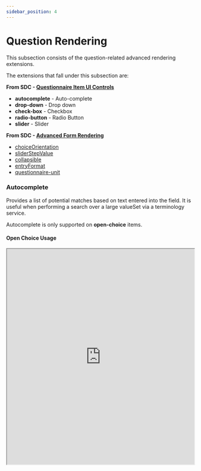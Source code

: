 ```yaml
---
sidebar_position: 4
---
```



# Question Rendering

This subsection consists of the question-related advanced rendering extensions.

The extensions that fall under this subsection are:

**From SDC - [Questionnaire Item UI Controls](https://hl7.org/fhir/extensions/CodeSystem-questionnaire-item-control.html)**

- **autocomplete** - Auto-complete
- **drop-down** - Drop down
- **check-box** - Checkbox
- **radio-button** - Radio Button
- **slider** - Slider

**From SDC - [Advanced Form Rendering](http://hl7.org/fhir/uv/sdc/rendering.html)**

- [choiceOrientation](http://hl7.org/fhir/uv/sdc/rendering.html#choiceOrientation)
- [sliderStepValue](http://hl7.org/fhir/uv/sdc/rendering.html#sliderStepValue)
- [collapsible](http://hl7.org/fhir/uv/sdc/rendering.html#collapsible)
- [entryFormat](http://hl7.org/fhir/uv/sdc/rendering.html#entryFormat)
- [questionnaire-unit](https://hl7.org/fhir/extensions/StructureDefinition-questionnaire-unit.html)

### Autocomplete

Provides a list of potential matches based on text entered into the field. It is useful when performing a search over a large valueSet via a terminology service.

Autocomplete is only supported on **open-choice** items.

#### Open Choice Usage

<IframeContainer storyUrl="https://smartforms.csiro.au/storybook/index.html?path=/story/component-sdc-8-1-2-advanced-control-appearance-item-control-question--autocomplete-open-choice">
  <iframe
    src="https://smartforms.csiro.au/storybook/iframe.html?args=&id=component-sdc-8-1-2-advanced-control-appearance-item-control-question--autocomplete-open-choice"
    width="100%"
    height="580"
  />
</IframeContainer>

### Drop down

Provides a list of options to choose from drop-down list. It is useful for small-to-medium sized lists of options that can reasonably be scanned and selected.

Drop down is only supported on **choice** items.

#### Choice AnswerOption Usage

<IframeContainer storyUrl="https://smartforms.csiro.au/storybook/index.html?path=/story/component-sdc-8-1-2-advanced-control-appearance-item-control-question--drop-down-choice-answer-option">
  <iframe
    src="https://smartforms.csiro.au/storybook/iframe.html?args=&id=component-sdc-8-1-2-advanced-control-appearance-item-control-question--drop-down-choice-answer-option"
    width="100%"
    height="310"
  />
</IframeContainer>

#### Choice AnswerValueSet Usage

<IframeContainer storyUrl="https://smartforms.csiro.au/storybook/index.html?path=/story/component-sdc-8-1-2-advanced-control-appearance-item-control-question--drop-down-choice-answer-value-set">
  <iframe
    src="https://smartforms.csiro.au/storybook/iframe.html?args=&id=component-sdc-8-1-2-advanced-control-appearance-item-control-question--drop-down-choice-answer-value-set"
    width="100%"
    height="260"
  />
</IframeContainer>

### Checkbox

Provides a list of options with a box beside each option. It is useful for questions where more than one option can be selected.

Checkbox is only supported on **choice** and **open-choice** items. It is commonly used with [choiceOrientation](http://hl7.org/fhir/StructureDefinition/choiceOrientation) extension.

#### Choice AnswerOption Usage

<IframeContainer storyUrl="https://smartforms.csiro.au/storybook/index.html?path=/story/component-sdc-8-1-2-advanced-control-appearance-item-control-question--checkbox-choice-answer-option">
  <iframe
    src="https://smartforms.csiro.au/storybook/iframe.html?args=&id=component-sdc-8-1-2-advanced-control-appearance-item-control-question--checkbox-choice-answer-option"
    width="100%"
    height="550"
  />
</IframeContainer>

#### Open-choice AnswerOption Usage

<IframeContainer storyUrl="https://smartforms.csiro.au/storybook/index.html?path=/story/component-sdc-8-1-2-advanced-control-appearance-item-control-question--checkbox-open-choice-answer-option">
  <iframe
    src="https://smartforms.csiro.au/storybook/iframe.html?args=&id=component-sdc-8-1-2-advanced-control-appearance-item-control-question--checkbox-open-choice-answer-option"
    width="100%"
    height="890"
  />
</IframeContainer>

#### Choice AnswerValueSet Usage

<IframeContainer storyUrl="https://smartforms.csiro.au/storybook/index.html?path=/story/component-sdc-8-1-2-advanced-control-appearance-item-control-question--checkbox-choice-answer-value-set">
  <iframe
    src="https://smartforms.csiro.au/storybook/iframe.html?args=&id=component-sdc-8-1-2-advanced-control-appearance-item-control-question--checkbox-choice-answer-value-set"
    width="100%"
    height="340"
  />
</IframeContainer>

#### Open-choice AnswerValueSet Usage

<IframeContainer storyUrl="https://smartforms.csiro.au/storybook/index.html?path=/story/component-sdc-8-1-2-advanced-control-appearance-item-control-question--checkbox-open-choice-answer-value-set">
  <iframe
    src="https://smartforms.csiro.au/storybook/iframe.html?args=&id=component-sdc-8-1-2-advanced-control-appearance-item-control-question--checkbox-open-choice-answer-value-set"
    width="100%"
    height="830"
  />
</IframeContainer>

### Radio Button

Provides a list of options with a radio button beside each option. It is useful for questions where only one option can be selected.

Radio button is only supported on **choice** and **open-choice** items. It is commonly used with [choiceOrientation](http://hl7.org/fhir/StructureDefinition/choiceOrientation) extension.

#### Choice AnswerOption usage

<IframeContainer storyUrl="https://smartforms.csiro.au/storybook/index.html?path=/story/component-sdc-8-1-2-advanced-control-appearance-item-control-question--radio-choice-answer-option">
  <iframe
    src="https://smartforms.csiro.au/storybook/iframe.html?args=&id=component-sdc-8-1-2-advanced-control-appearance-item-control-question--radio-choice-answer-option"
    width="100%"
    height="180"
  />
</IframeContainer>

#### Open-Choice AnswerOption usage

<IframeContainer storyUrl="https://smartforms.csiro.au/storybook/index.html?path=/story/component-sdc-8-1-2-advanced-control-appearance-item-control-question--radio-open-choice-answer-option">
  <iframe
    src="https://smartforms.csiro.au/storybook/iframe.html?args=&id=component-sdc-8-1-2-advanced-control-appearance-item-control-question--radio-open-choice-answer-option"
    width="100%"
    height="220"
  />
</IframeContainer>

#### Choice AnswerValueSet usage

<IframeContainer storyUrl="https://smartforms.csiro.au/storybook/index.html?path=/story/component-sdc-8-1-2-advanced-control-appearance-item-control-question--radio-choice-answer-value-set">
  <iframe
    src="https://smartforms.csiro.au/storybook/iframe.html?args=&id=component-sdc-8-1-2-advanced-control-appearance-item-control-question--radio-choice-answer-value-set"
    width="100%"
    height="150"
  />
</IframeContainer>

#### Open-Choice AnswerValueSet usage

<IframeContainer storyUrl="https://smartforms.csiro.au/storybook/index.html?path=/story/component-sdc-8-1-2-advanced-control-appearance-item-control-question--radio-open-choice-answer-value-set">
  <iframe
    src="https://smartforms.csiro.au/storybook/iframe.html?args=&id=component-sdc-8-1-2-advanced-control-appearance-item-control-question--radio-open-choice-answer-value-set"
    width="100%"
    height="180"
  />
</IframeContainer>

### Slider

Provides a horizontal axis between the high and low values which can be visually manipulated to select values. It is useful for limiting the number of selectable values within a certain range.

Slider is only supported on **integer** items. It is commonly used with [minValue](http://hl7.org/fhir/StructureDefinition/minValue), [maxValue](http://hl7.org/fhir/StructureDefinition/minValue) and [sliderStepValue](http://hl7.org/fhir/StructureDefinition/questionnaire-sliderStepValue) extensions.

#### Basic Usage

<IframeContainer storyUrl="https://smartforms.csiro.au/storybook/index.html?path=/story/component-sdc-8-1-2-advanced-control-appearance-item-control-question--slider-integer">
  <iframe
    src="https://smartforms.csiro.au/storybook/iframe.html?args=&id=component-sdc-8-1-2-advanced-control-appearance-item-control-question--slider-integer"
    width="100%"
    height="110"
  />
</IframeContainer>

### ChoiceOrientation

Forces the rendering of choices in a vertical or horizontal orientation.

ChoiceOrientation is only supported on [itemControl](https://hl7.org/fhir/extensions/CodeSystem-questionnaire-item-control.html) "radio-button" and "check-box" extensions.

#### Basic Usage

<IframeContainer storyUrl="https://smartforms.csiro.au/storybook/index.html?path=/story/component-sdc-8-1-2-advanced-control-appearance--choice-orientation">
  <iframe
    src="https://smartforms.csiro.au/storybook/iframe.html?args=&id=component-sdc-8-1-2-advanced-control-appearance--choice-orientation"
    width="100%"
    height="240"
  />
</IframeContainer>

### SliderStepValue

[//]: # 'FIXME reference in value constriants minValue maxValue'

Indicates the increment with which a [slider](#slider) will move between the minValue and the maxValue.

SliderStepValue is only supported on the [itemControl](https://hl7.org/fhir/extensions/CodeSystem-questionnaire-item-control.html) "slider" extension.

#### Basic Usage

<IframeContainer storyUrl="https://smartforms.csiro.au/storybook/index.html?path=/story/component-sdc-8-1-2-advanced-control-appearance--slider-step-value">
  <iframe
    src="https://smartforms.csiro.au/storybook/iframe.html?args=&id=component-sdc-8-1-2-advanced-control-appearance--slider-step-value"
    width="100%"
    height="110"
  />
</IframeContainer>

### Collapsible

Allows the child items of a group to be displayed in a collapsible form where items can be shown and hidden from the view. It is useful for particularly long questionnaires.

Collapsible is only supported on **group** items.

#### Non-Group - Default Open Usage

<IframeContainer storyUrl="https://smartforms.csiro.au/storybook/?path=/story/component-sdc-8-1-2-advanced-control-appearance--collapsible-single-default-open">
  <iframe
    src="https://smartforms.csiro.au/storybook/iframe.html?args=&id=component-sdc-8-1-2-advanced-control-appearance--collapsible-single-default-open"
    width="100%"
    height="230"
  />
</IframeContainer>

#### Non-Group - Default Closed Usage

<IframeContainer storyUrl="https://smartforms.csiro.au/storybook/?path=/story/component-sdc-8-1-2-advanced-control-appearance--collapsible-single-default-closed">
  <iframe
    src="https://smartforms.csiro.au/storybook/iframe.html?args=&id=component-sdc-8-1-2-advanced-control-appearance--collapsible-single-default-closed"
    width="100%"
    height="230"
  />
</IframeContainer>

#### Group - Default Open Usage

<IframeContainer storyUrl="https://smartforms.csiro.au/storybook/?path=/story/component-sdc-8-1-2-advanced-control-appearance--collapsible-group-default-open">
  <iframe
    src="https://smartforms.csiro.au/storybook/iframe.html?args=&id=component-sdc-8-1-2-advanced-control-appearance--collapsible-group-default-open"
    width="100%"
    height="260"
  />
</IframeContainer>

#### Group - Default Closed Usage

<IframeContainer storyUrl="https://smartforms.csiro.au/storybook/?path=/story/component-sdc-8-1-2-advanced-control-appearance--collapsible-group-default-closed">
  <iframe
    src="https://smartforms.csiro.au/storybook/iframe.html?args=&id=component-sdc-8-1-2-advanced-control-appearance--collapsible-group-default-closed"
    width="100%"
    height="260"
  />
</IframeContainer>

#### Group - Nested Usage

<IframeContainer storyUrl="https://smartforms.csiro.au/storybook/?path=/story/component-sdc-8-1-2-advanced-control-appearance--collapsible-group-nested">
  <iframe
    src="https://smartforms.csiro.au/storybook/iframe.html?args=&id=component-sdc-8-1-2-advanced-control-appearance--collapsible-group-nested"
    width="100%"
    height="760"
  />
</IframeContainer>

:::note

When a parent of a child collapsible item is collapsed, its child items effectively stopped being rendered by React.
This means the collapsible status of any child collapsible groups will return to the default values ("default-open" or "default-closed") as defined in the Questionnaire.

:::

### EntryFormat

Displays a "ghost" text in the field. Acts as a guide for the user on what to enter in the field.

It disappears from the field after text is entered.

EntryFormat is only supported on **decimal**, **integer**, **string** and **text** "text-field"-based items.

#### Basic Usage

<IframeContainer storyUrl="https://smartforms.csiro.au/storybook/index.html?path=/story/component-sdc-8-1-3-advanced-additional-display-content--entry-format">
  <iframe
    src="https://smartforms.csiro.au/storybook/iframe.html?args=&id=component-sdc-8-1-3-advanced-additional-display-content--entry-format"
    width="100%"
    height="100"
  />
</IframeContainer>

### Questionnaire-unit

Displays a unit of measurement at the right end of the field. This is useful when the field expects a specific unit to be entered.

Questionnaire-unit is only supported on **decimal**, **integer**, **string** and **text** "text-field"-based items.

#### Basic Usage

<IframeContainer storyUrl="https://smartforms.csiro.au/storybook/index.html?path=/story/component-sdc-8-1-3-advanced-additional-display-content--questionnaire-unit">
  <iframe
    src="https://smartforms.csiro.au/storybook/iframe.html?args=&id=component-sdc-8-1-3-advanced-additional-display-content--questionnaire-unit"
    width="100%"
    height="100"
  />
</IframeContainer>
